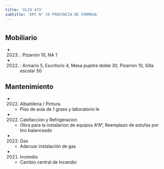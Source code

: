 ```yaml
---
title: 'ELIA 473'
subtitle: 'EPC N° 19 PROVINCIA DE FORMOSA'
---
```


#


## Mobiliario

*  (2023) : Pizarrón 10, NA 1 

*  (2022) : Armario 5, Escritorio 4, Mesa pupitre doble 30, Pizarrón 10, Silla escolar 50 





## Mantenimiento

*  (2022) Albañileria / Pintura 
    + Piso de aula de 1 graso y laboratorio le

*  (2022) Calefaccion y Refrigeracion 
    + Obra para la instalacion de equipos A°A°, Reemplazo de estufas por tiro balanceado

*  (2022) Gas 
    + Adecuar instalación de gas

*  (2021) Incendio 
    + Cambio central de Incendio



